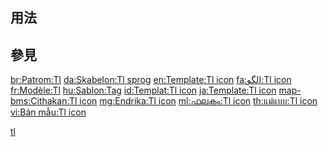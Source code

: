 <includeonly><!-- 在這裡加入模板的保護標識 --></includeonly><noinclude>{{template doc page viewed directly}}</noinclude>
<!-- 在本行下編輯模板說明 -->

== 用法 ==

== 參見 ==

<includeonly>
<!-- 本行下加入模板的分類 -->
[[Category:语言标示模板|tl]]

<!-- 本行下加入模板的跨語言鏈接 -->
[[br:Patrom:Tl]]
[[da:Skabelon:Tl sprog]]
[[en:Template:Tl icon]]
[[fa:الگو:Tl icon]]
[[fr:Modèle:Tl]]
[[hu:Sablon:Tag]]
[[id:Templat:Tl icon]]
[[ja:Template:Tl icon]]
[[map-bms:Cithakan:Tl icon]]
[[mg:Endrika:Tl icon]]
[[ml:ഫലകം:Tl icon]]
[[th:แม่แบบ:Tl icon]]
[[vi:Bản mẫu:Tl icon]]
</includeonly>